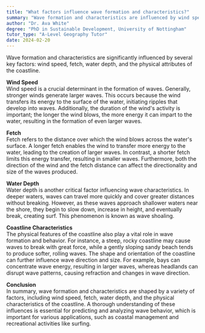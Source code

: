 ```yaml
---
title: "What factors influence wave formation and characteristics?"
summary: "Wave formation and characteristics are influenced by wind speed, fetch, water depth, and the physical characteristics of the coastline."
author: "Dr. Ava White"
degree: "PhD in Sustainable Development, University of Nottingham"
tutor_type: "A-Level Geography Tutor"
date: 2024-02-20
---
```


Wave formation and characteristics are significantly influenced by several key factors: wind speed, fetch, water depth, and the physical attributes of the coastline.

**Wind Speed**  
Wind speed is a crucial determinant in the formation of waves. Generally, stronger winds generate larger waves. This occurs because the wind transfers its energy to the surface of the water, initiating ripples that develop into waves. Additionally, the duration of the wind's activity is important; the longer the wind blows, the more energy it can impart to the water, resulting in the formation of even larger waves.

**Fetch**  
Fetch refers to the distance over which the wind blows across the water's surface. A longer fetch enables the wind to transfer more energy to the water, leading to the creation of larger waves. In contrast, a shorter fetch limits this energy transfer, resulting in smaller waves. Furthermore, both the direction of the wind and the fetch distance can affect the directionality and size of the waves produced.

**Water Depth**  
Water depth is another critical factor influencing wave characteristics. In deeper waters, waves can travel more quickly and cover greater distances without breaking. However, as these waves approach shallower waters near the shore, they begin to slow down, increase in height, and eventually break, creating surf. This phenomenon is known as wave shoaling.

**Coastline Characteristics**  
The physical features of the coastline also play a vital role in wave formation and behavior. For instance, a steep, rocky coastline may cause waves to break with great force, while a gently sloping sandy beach tends to produce softer, rolling waves. The shape and orientation of the coastline can further influence wave direction and size. For example, bays can concentrate wave energy, resulting in larger waves, whereas headlands can disrupt wave patterns, causing refraction and changes in wave direction.

**Conclusion**  
In summary, wave formation and characteristics are shaped by a variety of factors, including wind speed, fetch, water depth, and the physical characteristics of the coastline. A thorough understanding of these influences is essential for predicting and analyzing wave behavior, which is important for various applications, such as coastal management and recreational activities like surfing.
    